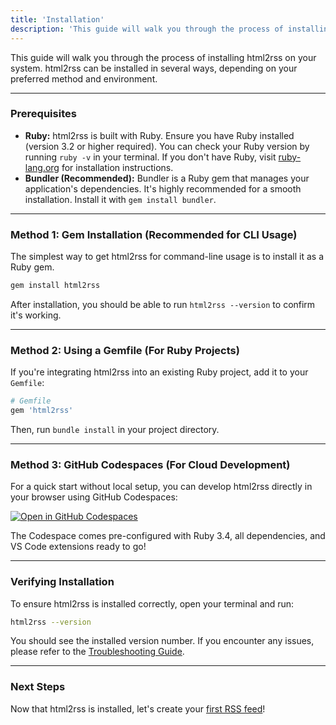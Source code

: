 ```yaml
---
title: 'Installation'
description: 'This guide will walk you through the process of installing html2rss on your system.'
---
```


This guide will walk you through the process of installing html2rss on your system. html2rss can be installed in several ways, depending on your preferred method and environment.

---

### Prerequisites

- **Ruby:** html2rss is built with Ruby. Ensure you have Ruby installed (version 3.2 or higher required). You can check your Ruby version by running `ruby -v` in your terminal. If you don't have Ruby, visit [ruby-lang.org](https://www.ruby-lang.org/en/documentation/installation/) for installation instructions.
- **Bundler (Recommended):** Bundler is a Ruby gem that manages your application's dependencies. It's highly recommended for a smooth installation. Install it with `gem install bundler`.

---

### Method 1: Gem Installation (Recommended for CLI Usage)

The simplest way to get html2rss for command-line usage is to install it as a Ruby gem.

```bash
gem install html2rss
```

After installation, you should be able to run `html2rss --version` to confirm it's working.

---

### Method 2: Using a Gemfile (For Ruby Projects)

If you're integrating html2rss into an existing Ruby project, add it to your `Gemfile`:

```ruby
# Gemfile
gem 'html2rss'
```

Then, run `bundle install` in your project directory.

---

### Method 3: GitHub Codespaces (For Cloud Development)

For a quick start without local setup, you can develop html2rss directly in your browser using GitHub Codespaces:

[![Open in GitHub Codespaces](https://github.com/codespaces/badge.svg)](https://github.com/codespaces/new?repo=html2rss/html2rss)

The Codespace comes pre-configured with Ruby 3.4, all dependencies, and VS Code extensions ready to go!

---

### Verifying Installation

To ensure html2rss is installed correctly, open your terminal and run:

```bash
html2rss --version
```

You should see the installed version number. If you encounter any issues, please refer to the [Troubleshooting Guide](/support/troubleshooting).

---

### Next Steps

Now that html2rss is installed, let's create your [first RSS feed](/ruby-gem/tutorials/your-first-feed)!
